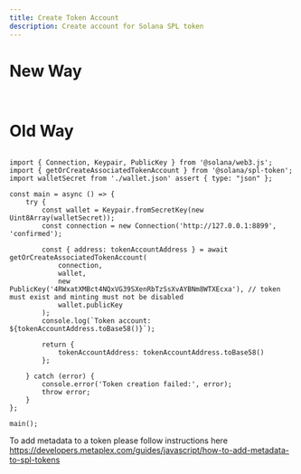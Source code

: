 ```yaml
---
title: Create Token Account
description: Create account for Solana SPL token
---
```


# New Way

```tsx 


```

# Old Way

```tsx

import { Connection, Keypair, PublicKey } from '@solana/web3.js';
import { getOrCreateAssociatedTokenAccount } from '@solana/spl-token';
import walletSecret from './wallet.json' assert { type: "json" };

const main = async () => {
    try {
        const wallet = Keypair.fromSecretKey(new Uint8Array(walletSecret));
        const connection = new Connection('http://127.0.0.1:8899', 'confirmed');

        const { address: tokenAccountAddress } = await getOrCreateAssociatedTokenAccount(
            connection,
            wallet,
            new PublicKey('4RWxatXMBct4NQxVG39SXenRbTzSsXvAYBNm8WTXEcxa'), // token must exist and minting must not be disabled
            wallet.publicKey
        );
        console.log(`Token account: ${tokenAccountAddress.toBase58()}`);

        return {
            tokenAccountAddress: tokenAccountAddress.toBase58()
        };

    } catch (error) {
        console.error('Token creation failed:', error);
        throw error;
    }
};

main();

```

To add metadata to a token please follow instructions here https://developers.metaplex.com/guides/javascript/how-to-add-metadata-to-spl-tokens

